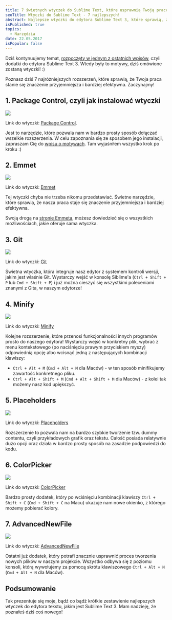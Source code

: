 ```yaml
---
title: 7 świetnych wtyczek do Sublime Text, które usprawnią Twoją pracę!
seoTitle: Wtyczki do Sublime Text - 7 najlepszych!
abstract: Najlepsze wtyczki do edytora Sublime Text 3, które sprawią, że Twoja praca stanie się znacznie przyjemniejsza i bardziej efektywna!
isPublished: true
topics:
  - Narzędzia
date: 22.05.2017
isPopular: false
---
```


Dziś kontynuujemy temat, [rozpoczęty w jednym z ostatnich wpisów](./motywy-do-sublime-text-3), czyli dodatki do edytora Sublime Text 3. Wtedy były to motywy, dziś omówione zostaną wtyczki! :)

Poznasz dziś 7 najróżniejszych rozszerzeń, które sprawią, że Twoja praca stanie się znaczenie przyjemniejsza i bardziej efektywna. Zaczynajmy!

## 1. Package Control, czyli jak instalować wtyczki

![](./package-control.gif)

Link do wtyczki: [Package Control](https://packagecontrol.io/).

Jest to narzędzie, które pozwala nam w bardzo prosty sposób dołączać wszelkie rozszerzenia. W celu zapoznania się ze sposobem jego instalacji, zapraszam Cię do [wpisu o motywach](./motywy-do-sublime-text-3). Tam wyjaśniłem wszystko krok po kroku :)

## 2. Emmet

![](./emmet.gif)

Link do wtyczki: [Emmet](https://packagecontrol.io/packages/Emmet)

Tej wtyczki chyba nie trzeba nikomu przedstawiać. Świetne narzędzie, które sprawia, że nasza praca staje się znaczenie przyjemniejsza i bardziej efektywna.

Swoją drogą na [stronie Emmeta](https://docs.emmet.io/), możesz dowiedzieć się o wszystkich możliwościach, jakie oferuje sama wtyczka.

## 3. Git

![](./git.gif)

Link do wtyczki: [Git](https://packagecontrol.io/packages/Git)

Świetna wtyczka, która integruje nasz edytor z systemem kontroli wersji, jakim jest właśnie Git. Wystarczy wejść w konsolę Siblime\'a (`Ctrl + Shift + P` lub `Cmd + Shift + P`) i już można cieszyć się wszystkimi poleceniami znanymi z Gita, w naszym edytorze!

## 4. Minify

![](./minify.gif)

Link do wtyczki: [Minify](https://packagecontrol.io/packages/Minify)

Kolejne rozszerzenie, które przenosi funkcjonalności innych programów prosto do naszego edytora! Wystarczy wejść w konkretny plik, wybrać z menu kontekstowego (po naciśnięciu prawym przyciskiem myszy) odpowiednią opcję albo wcisnąć jedną z następujących kombinacji klawiszy:

- `Ctrl + Alt + M` (`Cmd + Alt + M` dla Maców) - w ten sposób minifikujemy zawartość konkretnego pliku.
- `Ctrl + Alt + Shift + M` (`Cmd + Alt + Shift + M` dla Maców) - z kolei tak możemy nasz kod upiększyć.

## 5. Placeholders

![](./placeholders.gif)

Link do wtyczki: [Placeholders](https://packagecontrol.io/packages/Placeholders)

Rozszerzenie to pozwala nam na bardzo szybkie tworzenie tzw. dummy contentu, czyli przykładowych grafik oraz tekstu. Całość posiada relatywnie dużo opcji oraz działa w bardzo prosty sposób na zasadzie podpowiedzi do kodu.

## 6. ColorPicker

![](./color-picker.gif)

Link do wtyczki: [ColorPicker](https://packagecontrol.io/packages/ColorPicker)

Bardzo prosty dodatek, który po wciśnięciu kombinacji klawiszy `Ctrl + Shift + C` (`Cmd + Shift + C` na Macu) ukazuje nam nowe okienko, z którego możemy pobierać kolory.

## 7. Advanced​NewFile

![](./advanced-new-file.gif)

Link do wtyczki: [Advanced​NewFile](https://packagecontrol.io/packages/AdvancedNewFile)

Ostatni już dodatek, który potrafi znacznie usprawnić proces tworzenia nowych plików w naszym projekcie. Wszystko odbywa się z poziomu konsoli, którą wywołujemy za pomocą skrótu klawiszowego `Ctrl + Alt + N` (`Cmd + Alt + N` dla Maców).

## Podsumowanie

Tak prezentuje się moje, bądź co bądź krótkie zestawienie najlepszych wtyczek do edytora tekstu, jakim jest Sublime Text 3. Mam nadzieję, że poznałeś dziś coś nowego!

